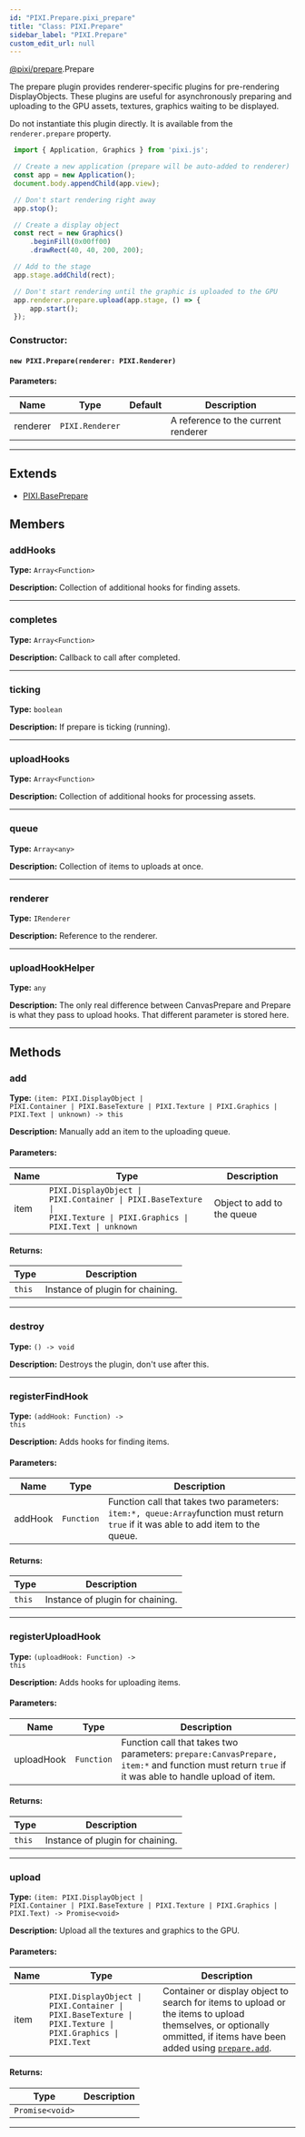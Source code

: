 ```yaml
---
id: "PIXI.Prepare.pixi_prepare"
title: "Class: PIXI.Prepare"
sidebar_label: "PIXI.Prepare"
custom_edit_url: null
---
```



<div class="package-name">

[@pixi/prepare](../modules/pixi_prepare).Prepare

</div>


The prepare plugin provides renderer-specific plugins for pre-rendering DisplayObjects. These plugins are useful for asynchronously preparing and uploading to the GPU assets, textures, graphics waiting to be displayed.

Do not instantiate this plugin directly. It is available from the `renderer.prepare` property.


```js
 import { Application, Graphics } from 'pixi.js';

 // Create a new application (prepare will be auto-added to renderer)
 const app = new Application();
 document.body.appendChild(app.view);

 // Don't start rendering right away
 app.stop();

 // Create a display object
 const rect = new Graphics()
     .beginFill(0x00ff00)
     .drawRect(40, 40, 200, 200);

 // Add to the stage
 app.stage.addChild(rect);

 // Don't start rendering until the graphic is uploaded to the GPU
 app.renderer.prepare.upload(app.stage, () => {
     app.start();
 });
```
      

        

<article>

### Constructor:
<h4><code>new PIXI.Prepare(renderer&#58; PIXI.Renderer) </code></h4>

#### Parameters:
| Name     | Type                       | Default       | Description                         |
| -------- | -------------------------- | ------------- | ----------------------------------- |
| renderer | <code>PIXI.Renderer</code> | <code></code> | A reference to the current renderer |

</article>

---------------------------------------


## Extends
- [PIXI.BasePrepare](../classes/PIXI.BasePrepare.pixi_prepare)

## Members
<article>

### addHooks 
**Type:** <code>Array&#60;Function&#62;</code>

**Description:** Collection of additional hooks for finding assets.

</article>


---------------------------------------

<article>

### completes 
**Type:** <code>Array&#60;Function&#62;</code>

**Description:** Callback to call after completed.

</article>


---------------------------------------

<article>

### ticking 
**Type:** <code>boolean</code>

**Description:** If prepare is ticking (running).

</article>


---------------------------------------

<article>

### uploadHooks 
**Type:** <code>Array&#60;Function&#62;</code>

**Description:** Collection of additional hooks for processing assets.

</article>


---------------------------------------

<article>

### queue 
**Type:** <code>Array&#60;any&#62;</code>

**Description:** Collection of items to uploads at once.

</article>


---------------------------------------

<article>

### renderer 
**Type:** <code>IRenderer</code>

**Description:** Reference to the renderer.

</article>


---------------------------------------

<article>

### uploadHookHelper 
**Type:** <code>any</code>

**Description:** The only real difference between CanvasPrepare and Prepare is what they pass to upload hooks. That different parameter is stored here.

</article>


---------------------------------------


## Methods
<article>

### add 
**Type:** <code>(item&#58; PIXI.DisplayObject &#124; PIXI.Container &#124; PIXI.BaseTexture &#124; PIXI.Texture &#124; PIXI.Graphics &#124; PIXI.Text &#124; unknown) -&#62; this</code>

**Description:** Manually add an item to the uploading queue.

#### Parameters:
| Name | Type                                                                                                                                                   | Description                |
| ---- | ------------------------------------------------------------------------------------------------------------------------------------------------------ | -------------------------- |
| item | <code>PIXI.DisplayObject &#124; PIXI.Container &#124; PIXI.BaseTexture &#124; PIXI.Texture &#124; PIXI.Graphics &#124; PIXI.Text &#124; unknown</code> | Object to add to the queue |
#### Returns:
| Type              | Description                      |
| ----------------- | -------------------------------- |
| <code>this</code> | Instance of plugin for chaining. |
</article>


---------------------------------------

<article>

### destroy 
**Type:** <code>() -&#62; void</code>

**Description:** Destroys the plugin, don't use after this.

</article>


---------------------------------------

<article>

### registerFindHook 
**Type:** <code>(addHook&#58; Function) -&#62; this</code>

**Description:** Adds hooks for finding items.

#### Parameters:
| Name    | Type                  | Description                                                                                                                            |
| ------- | --------------------- | -------------------------------------------------------------------------------------------------------------------------------------- |
| addHook | <code>Function</code> | Function call that takes two parameters&#58; `item:*, queue:Array`function must return `true` if it was able to add item to the queue. |
#### Returns:
| Type              | Description                      |
| ----------------- | -------------------------------- |
| <code>this</code> | Instance of plugin for chaining. |
</article>


---------------------------------------

<article>

### registerUploadHook 
**Type:** <code>(uploadHook&#58; Function) -&#62; this</code>

**Description:** Adds hooks for uploading items.

#### Parameters:
| Name       | Type                  | Description                                                                                                                                           |
| ---------- | --------------------- | ----------------------------------------------------------------------------------------------------------------------------------------------------- |
| uploadHook | <code>Function</code> | Function call that takes two parameters&#58; `prepare:CanvasPrepare, item:*` and function must return `true` if it was able to handle upload of item. |
#### Returns:
| Type              | Description                      |
| ----------------- | -------------------------------- |
| <code>this</code> | Instance of plugin for chaining. |
</article>


---------------------------------------

<article>

### upload 
**Type:** <code>(item&#58; PIXI.DisplayObject &#124; PIXI.Container &#124; PIXI.BaseTexture &#124; PIXI.Texture &#124; PIXI.Graphics &#124; PIXI.Text) -&#62; Promise&#60;void&#62;</code>

**Description:** Upload all the textures and graphics to the GPU.

#### Parameters:
| Name | Type                                                                                                                                    | Description                                                                                                                                                                                                        |
| ---- | --------------------------------------------------------------------------------------------------------------------------------------- | ------------------------------------------------------------------------------------------------------------------------------------------------------------------------------------------------------------------ |
| item | <code>PIXI.DisplayObject &#124; PIXI.Container &#124; PIXI.BaseTexture &#124; PIXI.Texture &#124; PIXI.Graphics &#124; PIXI.Text</code> | Container or display object to search for items to upload or the items to upload themselves, or optionally ommitted, if items have been added using [`prepare.add`](../classes/PIXI.BasePrepare.pixi_prepare#add). |
#### Returns:
| Type                               | Description |
| ---------------------------------- | ----------- |
| <code>Promise&#60;void&#62;</code> |             |
</article>


---------------------------------------


    
